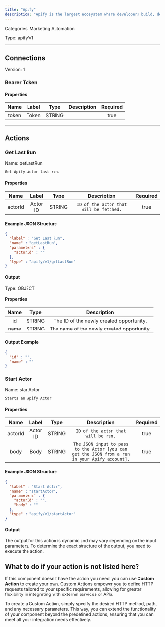 ```yaml
---
title: "Apify"
description: "Apify is the largest ecosystem where developers build, deploy, and publish data extraction and web automation tools."
---
```



Categories: Marketing Automation


Type: apify/v1

<hr />



## Connections

Version: 1


### Bearer Token

#### Properties

|      Name       |      Label     |     Type     |     Description     | Required |
|:---------------:|:--------------:|:------------:|:-------------------:|:--------:|
| token | Token | STRING |  | true |





<hr />


## Actions


### Get Last Run
Name: getLastRun

`Get Apify Actor last run.`

#### Properties

|      Name       |      Label     |     Type     |     Description     | Required |
|:---------------:|:--------------:|:------------:|:-------------------:|:--------:|
| actorId | Actor ID | STRING | `ID of the actor that will be fetched.` | true |

#### Example JSON Structure
```json
{
  "label" : "Get Last Run",
  "name" : "getLastRun",
  "parameters" : {
    "actorId" : ""
  },
  "type" : "apify/v1/getLastRun"
}
```

#### Output



Type: OBJECT


#### Properties

|     Name     |     Type     |     Description     |
|:------------:|:------------:|:-------------------:|
| id | STRING | The ID of the newly created opportunity. |
| name | STRING | The name of the newly created opportunity. |




#### Output Example
```json
{
  "id" : "",
  "name" : ""
}
```


### Start Actor
Name: startActor

`Starts an Apify Actor`

#### Properties

|      Name       |      Label     |     Type     |     Description     | Required |
|:---------------:|:--------------:|:------------:|:-------------------:|:--------:|
| actorId | Actor ID | STRING | `ID of the actor that will be run.` | true |
| body | Body | STRING | `The JSON input to pass to the Actor [you can get the JSON from a run in your Apify account].` | true |

#### Example JSON Structure
```json
{
  "label" : "Start Actor",
  "name" : "startActor",
  "parameters" : {
    "actorId" : "",
    "body" : ""
  },
  "type" : "apify/v1/startActor"
}
```

#### Output

The output for this action is dynamic and may vary depending on the input parameters. To determine the exact structure of the output, you need to execute the action.






## What to do if your action is not listed here?

If this component doesn't have the action you need, you can use **Custom Action** to create your own. Custom Actions empower you to define HTTP requests tailored to your specific requirements, allowing for greater flexibility in integrating with external services or APIs.

To create a Custom Action, simply specify the desired HTTP method, path, and any necessary parameters. This way, you can extend the functionality of your component beyond the predefined actions, ensuring that you can meet all your integration needs effectively.

